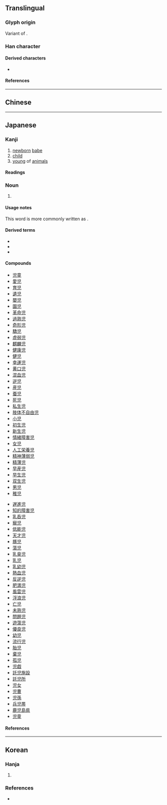 {{also|兒|儿}}
{{character info}}
==Translingual==
{{Han simplified forms|兒|児|儿}}

===Glyph origin===
Variant of {{l|mul|兒}}.

===Han character===
{{stroke order|strokes=7}}
{{Han char|rn=10|rad=儿|as=05|sn=7|four=|canj=LAHU|ids=⿱旧儿}}

====Derived characters====
* {{l|mul|[[𭸍]], [[𥆩]]}}

====References====
{{Han ref|kx=0125.021|dkj=01364|dj=0265.050|hdz=10270.020|uh=5150|ud=20816}}

----

==Chinese==
{{zh-see|兒|v}}

----

==Japanese==
{{ja-kanji forms|児|兒}}

===Kanji===
{{ja-kanji|grade=4|rs=儿05|kyu=兒}}

# [[newborn]] [[babe]]
# [[child]]
# [[young]] of [[animals]]

====Readings====
{{ja-readings
|goon=に, げ
|kanon=じ, げい
|kun=こ-
|nanori=る
}}

===Noun===
{{ja-noun|こ|kyu=兒}}

# {{alternative form of|ja|子}}

====Usage notes====
This word is more commonly written as {{ja-l|子}}.

====Derived terms====
* {{l|ja|良い児}}
* {{l|ja|売り児}}
* {{l|ja|乳飲み児}}

====Compounds====
{{top2}}
* [[児童]]
* [[愛児]]
* [[育児]]
* [[遺児]]
* [[嬰児]]
* [[園児]]
* [[革命児]]
* [[過熟児]]
* [[奇形児]]
* [[驕児]]
* [[虚弱児]]
* [[麒麟児]]
* [[健康児]]
* [[健児]]
* [[幸運児]]
* [[黄口児]]
* [[混血児]]
* [[逆児]]
* [[産児]]
* [[蚕児]]
* [[死児]]
* [[私生児]]
* [[肢体不自由児]]
* [[小児]]
* [[初生児]]
* [[新生児]]
* [[情緒障害児]]
* [[女児]]
* [[人工栄養児]]
* [[精神薄弱児]]
* [[精薄児]]
* [[早産児]]
* [[早生児]]
* [[双生児]]
* [[男児]]
* [[稚児]]
{{mid2}}
* [[遅進児]]
* [[知的障害児]]
* [[乳呑児]]
* [[寵児]]
* [[低能児]]
* [[天才児]]
* [[豚児]]
* [[蕩児]]
* [[乳臭児]]
* [[乳児]]
* [[乳幼児]]
* [[熱血児]]
* [[反逆児]]
* [[肥満児]]
* [[風雲児]]
* [[浮浪児]]
* [[亡児]]
* [[未熟児]]
* [[問題児]]
* [[遊蕩児]]
* [[優良児]]
* [[幼児]]
* [[流行児]]
* [[胎児]]
* [[棄児]]
* [[孤児]]
* [[児戯]]
* [[託児施設]]
* [[託児所]]
* [[児女]]
* [[児曹]]
* [[児孫]]
* [[兵児帯]]
* [[鹿児島県]]
* [[児童]]
{{bottom}}

====References====
{{ja-kref
|jis=3B79
|ku=2789
|shift=8E99
|euc=BBF9
|freq=679
|nelson=572
|newnelson=355
|halpern=2546
|kld=1617
|heisig=58
|tuttle=4c3.3
}}

----

==Korean==

===Hanja===
{{ko-hanja|아이|아}}

# {{alt form|ko|兒||{{hanja form of|아|[[child]]}}}}

===References===
* {{R:ko:Inmyeongyonghanjapyo|27}}